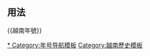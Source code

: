 {{Navbox
|bodyclass = hlist hlist-pipe
|name=越南年號
|title=[[越南年号列表|越南年號]]
|group1=[[前李朝]]
|list1=
* [[天德 (李賁)|天德]]<small>544-548</small>
|group2=[[丁朝]]
|list2=
* [[太平 (越南)|太平]]<small>970-980</small>
|group3=[[前黎朝]]
|list3=
* [[天福 (越南)|天福]]<small>980-988</small>
* [[兴统]]<small>989-993</small>
* [[應天 (越南)|應天]]<small>994-1007</small>
* [[景瑞 (越南)|景瑞]]<small>1008-1009</small>
|group4=[[李朝 (越南)|李朝]]
|list4=
* [[順天 (越南李朝)|順天]]<small>1010-1028</small>
* [[天成 (越南)|天成]]<small>1028-1034</small>
* [[通瑞]]<small>1034-1039</small>
* [[乾符有道]]<small>1039-1042</small>
* [[明道 (越南)|明道]]<small>1042-1044</small>
* [[天感聖武]]<small>1044-1049</small>
* [[崇興大寶]]<small>1049-1054</small>
* [[龍瑞太平]]<small>1054-1058</small>
* [[彰聖嘉慶]]<small>1059-1066</small>
* [[龍章天嗣]]<small>1066-1068</small>
* [[天貺寶象]]<small>1068-1069</small>
* [[神武]]<small>1069-1072</small>
* [[太寧 (越南)|太寧]]<small>1072-1076</small>
* [[英武昭勝]]<small>1076-1085</small>
* [[廣祐]]<small>1085-1092</small>
* [[會豐]]<small>1092-1100</small>
* [[龍符元化]]<small>1101-1109</small>
* [[會祥大慶]]<small>1110-1119</small>
* [[天符睿武]]<small>1120-1126</small>
* [[天符慶壽]]<small>1127</small>
* [[天順 (越南)|天順]]<small>1128-1132</small>
* [[天彰寶嗣]]<small>1133-1138</small>
* [[紹明]]<small>1138-1140</small>
* [[大定 (越南)|大定]]<small>1140-1162</small>
* [[政隆寶應]]<small>1163-1174</small>
* [[天感至寶]]<small>1174-1175</small>
* [[貞符]]<small>1176-1186</small>
* [[天資嘉瑞]]<small>1186-1202</small>
* [[天嘉寶祐]]<small>1202-1205</small>
* [[治平龍應]]<small>1205-1210</small>
* [[建嘉]]<small>1211-1224</small>
* [[乾寧 (越南)|乾寧]]<small>1214-1216</small>
* [[天彰有道]]<small>1224-1225</small>
|group5=[[陳朝 (越南)|陳朝]]
|list5=
* [[建中 (越南)|建中]]<small>1225-1232</small>
* [[天應政平]]<small>1232-1251</small>
* [[元豐 (越南)|元豐]]<small>1251-1258</small>
* [[紹隆]]<small>1258-1272</small>
* [[寶符]]<small>1273-1278</small>
* [[绍宝]]<small>1279-1285</small>
* [[重興 (越南)|重興]]<small>1285-1293</small>
* [[興隆 (越南)|興隆]]<small>1293-1314</small>
* [[大慶 (越南)|大慶]]<small>1314-1323</small>
* [[開泰 (越南)|開泰]]<small>1324-1329</small>
* [[開祐]]<small>1329-1341</small>
* [[紹豐]]<small>1341-1357</small>
* [[大治 (越南)|大治]]<small>1358-1369</small>
* [[大定 (楊日禮)|大定]]<small>1369-1370</small>
* [[紹慶]]<small>1370-1372</small>
* [[隆慶 (越南)|隆慶]]<small>1373-1377</small>
* [[昌符]]<small>1377-1388</small>
* [[光泰]]<small>1388-1398</small>
* [[建新]]<small>1398-1400</small>
|group6=[[胡朝]]
|list6=
* [[聖元]]<small>1400</small>
* [[紹成]]<small>1401-1402</small>
* [[開大]]<small>1403-1407</small>
|group7=[[後陳朝]]
|list7=
* [[兴庆 (越南)|興慶]]<small>1407-1409</small>
* [[重光 (越南)|重光]]<small>1409-1413</small>
* [[天慶 (越南)|天慶]]<small>1426-1428</small>
|group8=[[後黎朝|後黎朝前期]]
|list8=
* [[順天 (越南黎朝)|順天]]<small>1428-1433</small>
* [[紹平]]<small>1434-1439</small>
* [[大寶 (越南)|大寶]]<small>1440-1442</small>
* [[大和 (越南)|大和]]<small>1443-1453</small>
* [[延寧]]<small>1454-1459</small>
* [[天兴 (越南)|天興]]<small>1459-1460</small>
* [[光順]]<small>1460-1469</small>
* [[洪德]]<small>1470-1497</small>
* [[景統]]<small>1498-1504</small>
* [[泰貞]]<small>1504</small>
* [[端慶]]<small>1505-1509</small>
* [[洪順]]<small>1509-1516</small>
* [[光紹]]<small>1516-1522</small>
* [[統元]]<small>1522-1527</small>
|group9=[[莫朝]]
|list9=
* [[明德 (越南)|明德]]<small>1527-1529</small>
* [[大正 (越南)|大正]]<small>1530-1540</small>
* [[廣和]]<small>1541-1546</small>
* [[永定 (越南)|永定]]<small>1547-1548</small>
* [[景曆]]<small>1548-1555</small>
* [[光宝]]<small>1555-1564</small>
* [[淳福]]<small>1565-1568</small>
* [[崇康]]<small>1568-1578</small>
* [[延成]]<small>1578-1585</small>
* [[端泰]]<small>1585-1588</small>
* [[興治]]<small>1588-1591</small>
* [[洪寧]]<small>1591-1592</small>
* [[武安 (年號)|武安]]<small>1592</small>
* [[寶定]]<small>1592</small>
* [[康佑]]<small>1593</small>
* [[乾统 (越南)|乾統]]<small>1593-1625</small>
* [[隆泰]]<small>1618-1625</small>
* [[顺德 (越南)|順德]]<small>1638-1661</small>
* [[永昌 (越南)|永昌]]<small>1661-1679</small>
|group10=[[後黎朝|後黎朝後期]]
|list10=
* [[元和 (越南)|元和]]<small>1533-1548</small>
* [[順平 (年號)|順平]]<small>1549-1556</small>
* [[天祐 (越南)|天祐]]<small>1557</small>
* [[正治 (越南)|正治]]<small>1558-1571</small>
* [[洪福]]<small>1572</small>
* [[嘉泰 (越南)|嘉泰]]<small>1573-1577</small>
* [[光興 (越南)|光興]]<small>1578-1599</small>
* [[慎德]]<small>1600</small>
* [[弘定]]<small>1600-1619</small>
* [[永祚 (越南)|永祚]]<small>1619-1629</small>
* [[德隆]]<small>1629-1635</small>
* [[陽和]]<small>1635-1643</small>
* [[福泰]]<small>1643-1649</small>
* [[慶德]]<small>1649-1653</small>
* [[盛德 (越南)|盛德]]<small>1653-1658</small>
* [[永寿 (越南)|永壽]]<small>1658-1662</small>
* [[萬慶]]<small>1662</small>
* [[景治]]<small>1663-1671</small>
* [[陽德]]<small>1672-1674</small>
* [[德元]]<small>1674-1675</small>
* [[永治 (越南)|永治]]<small>1676-1680</small>
* [[正和 (越南)|正和]]<small>1680-1705</small>
* [[永盛]]<small>1705-1720</small>
* [[保泰]]<small>1720-1729</small>
* [[永慶 (越南年號)|永慶]]<small>1729-1732</small>
* [[龙德 (越南)|龍德]]<small>1732-1735</small>
* [[永佑]]<small>1735-1740</small>
* [[景興]]<small>1740-1786</small>
* [[昭統]]<small>1787-1789</small>
|group11=[[西山朝]]
|list11=
* [[泰德 (年號)|泰德]]<small>1778-1793</small>
* [[光中]]<small>1788-1792</small>
* [[景盛]]<small>1793-1801</small>
* [[宝兴 (年号)|寶興]]<small>1801-1802</small>
|group12=[[阮朝]]
|list12=
* [[嘉隆]]<small>1802-1819</small>
* [[明命]]<small>1820-1840</small>
* [[紹治]]<small>1841-1847</small>
* [[嗣德]]<small>1848-1883</small>
* [[協和 (年號)|協和]]（未使用）
* [[建福 (越南)|建福]]<small>1884</small>
* [[咸宜]]<small>1885</small>
* [[同慶 (越南)|同慶]]<small>1885-1888</small>
* [[成泰]]<small>1889-1907</small>
* [[維新 (年號)|維新]]<small>1907-1916</small>
* [[啟定]]<small>1916-1925</small>
* [[保大 (越南)|保大]]<small>1926-1945</small>
|group13=其他
|list13=
* [[熙元 (阮補)|熙元]]<small>1379</small>
* [[永寧 (范玉)|永寧]]<small>1417-1421</small>
* [[永天]]<small>1420</small>
* [[天應 (陳暠)|天應]]<small>1516</small>
* [[宣和 (陳㫒)|宣和]]<small>1516-1521</small>
* [[大德 (黎榜)|大德]]<small>1518-1519</small>
* [[天憲]]<small>1519</small>
* [[光照]]<small>1533-1536</small>
* [[羅平 (武登)|羅平]]<small>1594</small>
* [[大德 (阮明智)|大德]]<small>1595-1597</small>
* [[福德 (阮當明)|福德]]<small>1596-1597</small>
|below=※注1：年號後面的年代代表年號初年和終年的[[西曆]]。
}}<noinclude>
== 用法 ==
<nowiki>{{越南年號}}</nowiki>
[[Category:越南年號|* ]]
[[Category:年号导航模板]]
[[Category:越南歷史模板]]</noinclude>